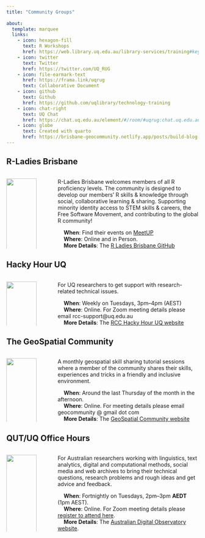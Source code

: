 ```yaml
---
title: "Community Groups"
 
about:
  template: marquee 
  links:
    - icon: hexagon-fill
      text: R Workshops
      href: https://web.library.uq.edu.au/library-services/training#keyword=Rstudio
    - icon: twitter
      text: Twitter
      href: https://twitter.com/UQ_RUG
    - icon: file-earmark-text
      href: https://frama.link/uqrug
      text: Collaborative Document
    - icon: github
      text: Github
      href: https://github.com/uqlibrary/technology-training
    - icon: chat-right
      text: UQ Chat
      href: https://chat.uq.edu.au/element/#/room/#uqrug:chat.uq.edu.au
    - icon: globe
      text: Created with quarto
      href: https://brisbane-geocommunity.netlify.app/posts/build-blog-w-quarto/
---
```


## R-Ladies Brisbane
:::: {.columns}

::: {.column width="17%"}
<p float="left">
<img src="images/rladies.jpg" height="100%" width="100%"/>
</p>

:::

::: {.column width="3%"}
<!-- empty column to create gap -->
:::

::: {.column width="80%"}
R-Ladies Brisbane welcomes members of all R proficiency levels. The community is designed to develop our members' R skills & knowledge through social, collaborative learning & sharing. Supporting minority identity access to STEM skills & careers, the Free Software Movement, and contributing to the global R community!

|     **When**: Find their events on [MeetUP](https://www.meetup.com/rladies-brisbane/)

|     **Where**: Online and in Person.

|     **More Details**: The [R Ladies Brisbane GitHub](https://github.com/rladies/meetup-presentations_brisbane)

:::

::::



## Hacky Hour UQ
:::: {.columns}

::: {.column width="17%"}
<p float="left">
<img src="images/uqhackyhour.png" height="100%" width="100%"/>
</p>

:::

::: {.column width="3%"}
<!-- empty column to create gap -->
:::

::: {.column width="80%"}
For UQ researchers to get support with research-related technical issues.

|     **When**: Weekly on Tuesdays, 3pm--4pm (AEST)

|     **Where**: Online. For Zoom meeting details please email rcc-support\@uq.edu.au

|     **More Details**: The [RCC Hacky Hour UQ website](https://rcc.uq.edu.au/meetups#hacky-hour)

:::

::::

## The GeoSpatial Community
:::: {.columns}

::: {.column width="17%"}
<p float="left">
<img src="images/turkeypin.svg" height="100%" width="100%"/>
</p>

:::

::: {.column width="3%"}
<!-- empty column to create gap -->
:::

::: {.column width="80%"}
A monthly geospatial skill sharing tutorial sessions where a member of the community shares their skills, experiences and tricks in a friendly and inclusive environment.

|     **When**: Around the last Thursday of the month in the afternoon.

|     **Where**: Online. For meeting details please email geocommunity @ gmail dot com

|     **More Details**: The [GeoSpatial Community website](https://brisbane-geocommunity.netlify.app/)
:::

::::



## QUT/UQ Office Hours
:::: {.columns}

::: {.column width="17%"}
<p float="left">
<img src="images/ado.png" height="100%" width="100%"/>
</p>

:::

::: {.column width="3%"}
<!-- empty column to create gap -->
:::

::: {.column width="80%"}
For Australian researchers working with linguistics, text analytics, digital and computational methods, social media and web archives to bring their technical questions, research problems and rough ideas and get advice and feedback.

|     **When**: Fortnightly on Tuesdays, 2pm--3pm **AEDT** (1pm AEST).

|     **Where**: Online. For Zoom meeting details please [register to attend here](https://qut.zoom.us/meeting/register/tZEvcOqrrjkvHNH2ZqG5yed7Gh15Rp19Vatm).

|     **More Details**: The [Australian Digital Observatory website](https://www.digitalobservatory.net.au/office-hours/).

:::

::::
